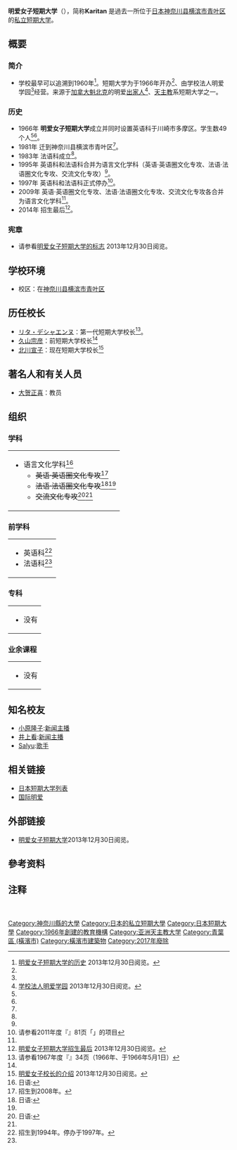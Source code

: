 {{大学(日本) 
| 国=日本
| 大学名=明爱女子短期大学
| ふりがな=かりたすじょしたんきだいがく
| 英称=Caritas Junior College 
| 画像=Karitas.jpg
| 图像大小=
| 画像説明=明爱女子短期大学[[校园|校园]]
| 大学设置年=1966年
| 创立年=1960年
| 学校种別=私立
| 设置者=学校法人明爱学园<ref group="注" name="学校法人">日语:{{lang|ja|学校法人カリタス学園}}</ref>
| 本部所在地=[[神奈川县|神奈川县]][[横滨市|横滨市]][[青葉區_(橫濱市)|青叶区]]蓟野<ref group="注" name="あざみ野">日语:{{lang|ja|あざみ野}}</ref>2-29-1
| キャンパス={{JPN}}<br />[[神奈川县|神奈川县]][[横滨市|横滨市]][[青葉區_(橫濱市)|青叶区]]
| 学部=<del>英语科</del><ref group="注" name="招生到1994年"/><br><del>法语科</del><ref group="注" name="招生到1994年"/><br>语言文化学科<ref group="注" name="语言文化学科">日语:{{lang|ja|言語文化学科}}</ref><br> <del>　英语·英语圈文化专攻</del><ref group="注" name="招生到2008年"/><br> <del>　法语·法语圈文化专攻</del><ref group="注" name="招生到2008年"/><br> <del>　交流文化专攻</del><ref group="注" name="招生到2008年"/>
| 研究科=
| 大学の略称=カリ短
| 网站=https://web.archive.org/web/20130302062234/http://www.caritas.ac.jp/
}}
{{Portal|大學|Nuvola apps file-manager.png}}
'''明爱女子短期大学'''（{{jpn|j=カリタス女子短期大学|hg=かりたすじょしたんきだいがく|rm=Caritas Joshi Tanki Daigaku|f=t}}），简称'''Karitan'''<!--<ref name="简称">[http://www.** **短期大学]{{ja}}201*年**月**日阅览。</ref>，-->是過去一所位于[[日本|日本]][[神奈川县|神奈川县]][[横滨市|横滨市]][[青葉區_(橫濱市)|青叶区]]的[[私立大學|私立]][[短期大学|短期大学]]。

== 概要 ==
=== 简介 ===
* 学校最早可以追溯到1960年<ref name="短期大学的历史">[http://www.caritas.or.jp/info03_sub.html 明爱女子短期大学的历史] {{webarchive|url=https://web.archive.org/web/20131230231828/http://www.caritas.or.jp/info03_sub.html |date=2013-12-30 }}{{ja}}2013年12月30日阅览。</ref>。短期大学为于1966年开办<ref name="短期大学的历史"/>、由学校法人明爱学园<ref group="注" name="学校法人"/>经营。来源于[[加拿大|加拿大]][[魁北克|魁北克]]的明爱[[出家人|出家人]]<ref name="来源">[http://www.caritas.or.jp/info03.html 学校法人明爱学园] {{webarchive|url=https://web.archive.org/web/20131230235126/http://www.caritas.or.jp/info03.html |date=2013-12-30 }}{{ja}}2013年12月30日阅览。</ref>、[[天主教|天主教]]系短期大学之一。
=== 历史 ===
* 1966年 '''明爱女子短期大学'''成立并同时设置英语科于川崎市多摩区。学生数49个人<ref name="全国学校総覧"/><ref name="短期大学的历史"/>。
* 1981年 迁到神奈川县横滨市青叶区<ref name="短期大学的历史"/>。
* 1983年 法语科成立<ref name="短期大学的历史"/>。
* 1995年 英语科和法语科合并为语言文化学科（英语·英语圈文化专攻、法语·法语圈文化专攻、交流文化专攻）<ref name="短期大学的历史"/>。
* 1997年 英语科和法语科正式停办<ref name="全国短期大学高等専门学校一覧">请参看2011年度『{{tsl|ja|全国短期大学高等専門学校一覧|}}』81页「{{lang|ja|カリタス女子短期大学}}」的项目{{ja}}</ref>。
* 2009年 英语·英语圈文化专攻、法语·法语圈文化专攻、交流文化专攻各合并为语言文化学科<ref name="全国短期大学高等専门学校一覧"/>。
* 2014年 招生最后<ref name="招生最后">[http://www.caritas.ac.jp/caritas_joshi_tanki_daigaku/oshirase.php 明爱女子短期大学招生最后] {{webarchive|url=https://web.archive.org/web/20131230233844/http://www.caritas.ac.jp/caritas_joshi_tanki_daigaku/oshirase.php |date=2013-12-30 }}{{ja}}2013年12月30日阅览。</ref>。
=== 宪章 ===
* 请参看[https://web.archive.org/web/20131221003516/http://caritas-univ.jp/kinkyuu_jouhou 明爱女子短期大学的标志] {{ja}} 2013年12月30日阅览。
<!--=== 教育与研究===
==== 博雅教育====
**短期大学部**
==== 诺贝尔奖====
**
==== 与国内外的比较 ====
**-->
== 学校环境==
* 校区：在[[神奈川县|神奈川县]][[横滨市|横滨市]][[青葉區_(橫濱市)|青叶区]]
== 历任校长 ==
* [[リタ・デシャエンヌ|リタ・デシャエンヌ]]：第一代短期大学校长<ref name="全国学校総覧">请参看1967年度『{{tsl|ja|全国学校総覧|}}』34页（1966年、于1966年5月1日）{{ja}}</ref>。
* [[久山宗彦|久山宗彦]]：前短期大学校长<ref name="全国短期大学高等専门学校一覧"/>
* [[北川宣子|北川宣子]]：现在短期大学校长<ref name="短期大学校长">[http://www.caritas.ac.jp/caritas_joshi_tanki_daigaku/message_2.php 明爱女子校长的介绍] {{webarchive|url=https://web.archive.org/web/20131230231950/http://www.caritas.ac.jp/caritas_joshi_tanki_daigaku/message_2.php |date=2013-12-30 }}{{ja}}2013年12月30日阅览。</ref>
== 著名人和有关人员 ==
* [[大贺正喜|大贺正喜]]：教员
== 组织 ==
=== 学科 ===
{| style="width: 100%;"
|
* 语言文化学科<ref group="注" name="语言文化学科">日语:{{lang|ja|言語文化学科}}</ref>
** <del>英语·英语圈文化专攻</del><ref group="注" name="招生到2008年">招生到2008年。</ref>
** <del>法语·法语圈文化专攻</del><ref group="注" name="法语·法语圈文化">日语:{{lang|ja|仏語・仏語圏文化専攻}}</ref><ref group="注" name="招生到2008年"/>
** <del>交流文化专攻</del><ref group="注" name="交流文化专攻">日语:{{lang|ja|コミュニケーション文化専攻}}</ref><ref group="注" name="招生到2008年"/>
|}
=== 前学科 ===
{| style="width: 100%;"
|
* 英语科<ref group="注" name="招生到1994年">招生到1994年。停办于1997年。</ref>
* 法语科<ref group="注" name="招生到1994年"/>
|}
=== 专科 ===
{| style="width: 100%;"|
| 
* 没有
|}
=== 业余课程 ===
{| style="width: 100%;"|
| 
* 没有
|}
<!--=== 附属学校 ===
{| style="width: 100%;"
|
* 
|}
=== 附属机关 ===
{| style="width: 100%;"
|
* [[图书馆|图书馆]] <ref name="图书馆">[http://www.** **短期大学附属图书馆]{{Dead link|date=2019年4月 |bot=InternetArchiveBot |fix-attempted=yes }}{{ja}}20**年**月**日阅览。</ref>
|}-->
== 知名校友 ==
*[[小原隆子|小原隆子]]:[[新闻主播|新闻主播]]
*[[井上看|井上看]]:[[新闻主播|新闻主播]]
*[[Salyu|Salyu]]:[[歌手|歌手]]
== 相关链接 ==
* [[日本短期大学列表|日本短期大学列表]]
* [[国际明爱|国际明爱]]
== 外部链接 ==
{{commons category|Caritas Junior College}}
* [https://web.archive.org/web/20130302062234/http://www.caritas.ac.jp/ 明爱女子短期大学]{{ja}}2013年12月30日阅览。
== 參考资料 ==
{{reflist}}
== 注释 ==
{{reflist|group="注"}}　

{{DEFAULTSORT:míng ài nǚ zǐ duǎn qī dà xué}}
[[Category:神奈川縣的大學|Category:神奈川縣的大學]]
[[Category:日本的私立短期大學|Category:日本的私立短期大學]]
[[Category:日本短期大學|Category:日本短期大學]]
[[Category:1966年創建的教育機構|Category:1966年創建的教育機構]]
[[Category:亚洲天主教大学|Category:亚洲天主教大学]]
[[Category:青葉區_(橫濱市)|Category:青葉區 (橫濱市)]]
[[Category:橫濱市建築物|Category:橫濱市建築物]]
[[Category:2017年廢除|Category:2017年廢除]]